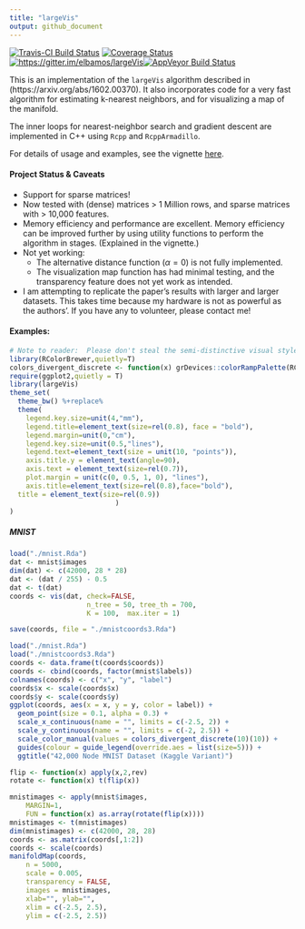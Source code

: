 ```yaml
---
title: "largeVis"
output: github_document
---
```


[![Travis-CI Build Status](https://travis-ci.org/elbamos/largeVis.svg?branch=0.1.5)](https://travis-ci.org/elbamos/largeVis) [![Coverage Status](https://img.shields.io/codecov/c/github/elbamos/largeVis/0.1.5.svg)](https://codecov.io/github/elbamos/largeVis?branch=0.1.5)[![https://gitter.im/elbamos/largeVis](https://badges.gitter.im/elbamos/largeVis.svg)](https://gitter.im/elbamos/largeVis?utm_source=badge&utm_medium=badge&utm_campaign=pr-badge&utm_content=badge)[![AppVeyor Build Status](https://ci.appveyor.com/api/projects/status/github/elbamos/largeVis?branch=0.1.5&svg=true)](https://ci.appveyor.com/project/elbamos/largeVis)

This is an implementation of the `largeVis` algorithm described in (https://arxiv.org/abs/1602.00370).  It also incorporates code for a very fast algorithm for estimating k-nearest neighbors, and for visualizing a map of the manifold.

The inner loops for nearest-neighbor search and gradient descent are implemented in C++ using `Rcpp` and `RcppArmadillo`.

For details of usage and examples, see the vignette [here](vignettes/largeVis.md).

#### Project Status & Caveats
* Support for sparse matrices!
* Now tested with (dense) matrices > 1 Million rows, and sparse matrices with > 10,000 features. 
* Memory efficiency and performance are excellent. Memory efficiency can be improved further by using utility functions to perform the algorithm in stages. (Explained in the vignette.)
* Not yet working:
     + The alternative distance function ($\alpha = 0$) is not fully implemented.
     + The visualization map function has had minimal testing, and the transparency feature does not yet work as intended.
* I am attempting to replicate the paper's results with larger and larger datasets.  This takes time because my hardware is not as powerful as the authors'.  If you have any to volunteer, please contact me!

#### Examples:
```r
# Note to reader:  Please don't steal the semi-distinctive visual style I spent several minutes creating for myself.
library(RColorBrewer,quietly=T)
colors_divergent_discrete <- function(x) grDevices::colorRampPalette(RColorBrewer::brewer.pal(x, "Spectral"))
require(ggplot2,quietly = T)
library(largeVis)
theme_set(
  theme_bw() %+replace%
  theme(
    legend.key.size=unit(4,"mm"),
    legend.title=element_text(size=rel(0.8), face = "bold"),
    legend.margin=unit(0,"cm"),
    legend.key.size=unit(0.5,"lines"),
    legend.text=element_text(size = unit(10, "points")),
    axis.title.y = element_text(angle=90),
    axis.text = element_text(size=rel(0.7)),
    plot.margin = unit(c(0, 0.5, 1, 0), "lines"),
    axis.title=element_text(size=rel(0.8),face="bold"),
  title = element_text(size=rel(0.9))
                          )
)

```

##### MNIST

```r
load("./mnist.Rda")
dat <- mnist$images
dim(dat) <- c(42000, 28 * 28)
dat <- (dat / 255) - 0.5
dat <- t(dat)
coords <- vis(dat, check=FALSE,
                   n_tree = 50, tree_th = 700,
                   K = 100,  max.iter = 1)
```
```r
save(coords, file = "./mnistcoords3.Rda")
```
```r
load("./mnist.Rda")
load("./mnistcoords3.Rda")
coords <- data.frame(t(coords$coords))
coords <- cbind(coords, factor(mnist$labels))
colnames(coords) <- c("x", "y", "label")
coords$x <- scale(coords$x)
coords$y <- scale(coords$y)
ggplot(coords, aes(x = x, y = y, color = label)) +
  geom_point(size = 0.1, alpha = 0.3) +
  scale_x_continuous(name = "", limits = c(-2.5, 2)) +
  scale_y_continuous(name = "", limits = c(-2, 2.5)) +
  scale_color_manual(values = colors_divergent_discrete(10)(10)) +
  guides(colour = guide_legend(override.aes = list(size=5))) +
  ggtitle("42,000 Node MNIST Dataset (Kaggle Variant)")
```

```r
flip <- function(x) apply(x,2,rev)
rotate <- function(x) t(flip(x))

mnistimages <- apply(mnist$images,
    MARGIN=1,
    FUN = function(x) as.array(rotate(flip(x))))
mnistimages <- t(mnistimages)
dim(mnistimages) <- c(42000, 28, 28)
coords <- as.matrix(coords[,1:2])
coords <- scale(coords)
manifoldMap(coords,
    n = 5000,
    scale = 0.005,
    transparency = FALSE,
    images = mnistimages,
    xlab="", ylab="",
    xlim = c(-2.5, 2.5), 
    ylim = c(-2.5, 2.5))
```

